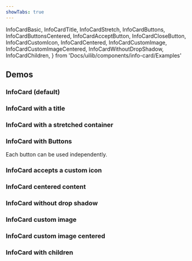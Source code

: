 ```yaml
---
showTabs: true
---
```


  InfoCardBasic,
  InfoCardTitle,
  InfoCardStretch,
  InfoCardButtons,
  InfoCardButtonsCentered,
  InfoCardAcceptButton,
  InfoCardCloseButton,
  InfoCardCustomIcon,
  InfoCardCentered,
  InfoCardCustomImage,
  InfoCardCustomImageCentered,
  InfoCardWithoutDropShadow,
  InfoCardChildren,
} from 'Docs/uilib/components/info-card/Examples'

## Demos

### InfoCard (default)

<InfoCardBasic />

### InfoCard with a title

<InfoCardTitle />

### InfoCard with a stretched container

<InfoCardStretch />

### InfoCard with Buttons

<InfoCardButtons />

<InfoCardButtonsCentered />

Each button can be used independently.

<InfoCardAcceptButton />

<InfoCardCloseButton />

### InfoCard accepts a custom icon

<InfoCardCustomIcon />

### InfoCard centered content

<InfoCardCentered />

### InfoCard without drop shadow

<InfoCardWithoutDropShadow />

### InfoCard custom image

<InfoCardCustomImage />

### InfoCard custom image centered

<InfoCardCustomImageCentered />

### InfoCard with children

<InfoCardChildren />
